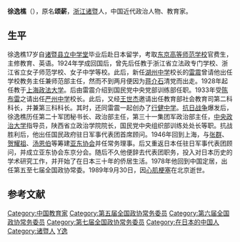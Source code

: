 '''徐逸樵'''（{{bd|1898年|6月21日|1989年|9月30日}}），原名'''颂薪'''，[[浙江|浙江]][[诸暨|诸暨]]人，中国近代政治人物、教育家。

==生平==
徐逸樵17岁自[[诸暨中学|诸暨县立中学堂]]毕业后赴日本留学，考取[[东京高等师范学校|东京高等师范学校]]官费生，主修教育、英语。1924年学成回国后，曾先后任教于浙江省立法政专门学校、浙江省立女子师范学校、女子中学等校。此后，新任[[湖州中学|湖州中学]]校长的[[雷震_(中華民國)|雷震]]曾请他出任学校教务主任兼师范部主任，然而不到两月便因为[[蒋介石|蒋介石]]清党而出走。1928年起任教于[[上海政法大学|上海政法大学]]。后由雷震介绍到国民党中央党部训练部任职。1933年受[[陈布雷|陈布雷]]之请出任[[严州中学|严州中学]]校长。此后，又经[[王世杰|王世杰]]邀请出任教育部社会教育司第二科科长，并兼第三科科长。其时，还同雷震一起创办了[[行健中学|行健中学]]。[[抗日战争|抗日战争]]爆发后，徐逸樵历任第二十军团秘书长、政治部主任，第三十一集团军政治部主任，[[中央政治大学|中央政治大学]]指导员，陕西省立政治学院院长，国民党中央组织部训练处处长等职。抗战胜利后，他出任国民政府驻日军事代表团首席顾问。1946年回到上海，与[[张群|张群]]、[[贺耀祖|贺耀祖]]、[[汤恩伯|汤恩伯]]等筹建[[亚东协会|亚东协会]]并任常务理事。后又重返日本任驻日军事代表团顾问，并成立亚东协会东京分会。随后不久他便辞去代表团职务，投入对日本历史的学术研究工作，并开始了在日本三十年的侨居生活。1978年他回到中国定居，出任第五至七届全国政协常委。1989年9月30日，因[[心肌梗塞|心肌梗塞]]在北京逝世。{{r|zjws}}{{r|huaxia}}

== 参考文献 ==
{{reflist|refs=
<ref name=zjws>{{cite book|title=《浙江文史集粹 第2辑 政治军事卷（下册）》|author=浙江省政协文史资料委员会|publisher=浙江人民出版社|year=1996|chapter=爱国民主人士徐逸樵}}</ref>
<ref name=huaxia>{{cite web|url=http://search.huaxia.com/s.jsp?iDocId=499469|title=徐逸樵|publisher=华夏经纬网|date=2003-11-14}}{{dead link|date=2018年2月 |bot=InternetArchiveBot |fix-attempted=yes }}</ref>
}}

{{DEFAULTSORT:Xu徐}}
[[Category:中国教育家|Category:中国教育家]]
[[Category:第五届全国政协常务委员|Category:第五届全国政协常务委员]]
[[Category:第六届全国政协常务委员|Category:第六届全国政协常务委员]]
[[Category:第七届全国政协常务委员|Category:第七届全国政协常务委员]]
[[Category:在日本的中国人|Category:在日本的中国人]]
[[Category:诸暨人|Category:诸暨人]]
[[Category:徐姓|Y逸]]